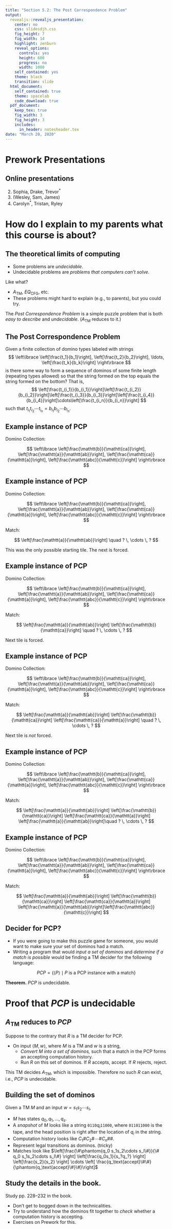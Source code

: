 ```yaml
---
title: "Section 5.2: The Post Correspondence Problem"
output:
  revealjs::revealjs_presentation:
    center: no
    css: slidesdjh.css
    fig_height: 7
    fig_width: 14
    highlight: zenburn
    reveal_options:
      controls: yes
      height: 600
      progress: no
      width: 1080
    self_contained: yes
    theme: black
    transition: slide
  html_document:
    self_contained: true
    theme: spacelab
    code_download: true
  pdf_document:
    keep_tex: true
    fig_width: 3
    fig_height: 3
    includes:
      in_header: notesheader.tex
date: "March 20, 2020"
---
```


# Prework Presentations

## Online presentations

2. Sophia, Drake, Trevor$^\ast$
3. (Wesley, Sam, James)
4. Carolyn$^\ast$, Tristan, Ryley
    
# How do I explain to my parents what this course is about?

## The theoretical limits of computing

- Some problems are *undecidable*.
- Undecidable problems are *problems that computers can't solve*.

Like what?

- $A_\text{TM}$, $\mathit{EQ}_\text{CFG}$, etc.
- These problems might hard to explain (e.g., to parents), but you could try. 

The *Post Correspondence Problem* is a simple puzzle problem that is both *easy to describe* and *undecidable*. ($A_\text{TM}$ reduces to it.)

## The Post Correspondence Problem

Given a finite collection of domino types labeled with strings
$$
\left\lbrace \left[\frac{t_1}{b_1}\right], \left[\frac{t_2}{b_2}\right], \ldots, \left[\frac{t_k}{b_k}\right] \right\rbrace
$$
is there some way to form a sequence of dominos of some finite length (repeating types allowed) so that the string formed on the top equals the string formed on the bottom? That is,
$$
\left[\frac{t_{i_1}}{b_{i_1}}\right]\left[\frac{t_{i_2}}{b_{i_2}}\right]\left[\frac{t_{i_3}}{b_{i_3}}\right]\left[\frac{t_{i_4}}{b_{i_4}}\right]\cdots\left[\frac{t_{i_n}}{b_{i_n}}\right]
$$
such that $t_{i_1}t_{i_2}\cdots t_{i_n} = b_{i_1}b_{i_2}\cdots b_{i_n}$.

## Example instance of PCP {data-transition="slide-in fade-out"}

Domino Collection:

$$
\left\lbrace \left[\frac{\mathtt{b}}{\mathtt{ca}}\right], \left[\frac{\mathtt{a}}{\mathtt{ab}}\right], \left[\frac{\mathtt{ca}}{\mathtt{a}}\right], \left[\frac{\mathtt{abc}}{\mathtt{c}}\right] \right\rbrace
$$

## Example instance of PCP {data-transition="fade"}

Domino Collection:

$$
\left\lbrace \left[\frac{\mathtt{b}}{\mathtt{ca}}\right], \left[\frac{\mathtt{a}}{\mathtt{ab}}\right], \left[\frac{\mathtt{ca}}{\mathtt{a}}\right], \left[\frac{\mathtt{abc}}{\mathtt{c}}\right] \right\rbrace
$$

Match:

$$
\left[\frac{\mathtt{a}}{\mathtt{ab}}\right] \quad ? \,  \cdots \, ?
$$

This was the only possible starting tile. The next is forced.

## Example instance of PCP {data-transition="fade"}

Domino Collection:

$$
\left\lbrace \left[\frac{\mathtt{b}}{\mathtt{ca}}\right], \left[\frac{\mathtt{a}}{\mathtt{ab}}\right], \left[\frac{\mathtt{ca}}{\mathtt{a}}\right], \left[\frac{\mathtt{abc}}{\mathtt{c}}\right] \right\rbrace
$$

Match:

$$
\left[\frac{\mathtt{a}}{\mathtt{ab}}\right]
\left[\frac{\mathtt{b}}{\mathtt{ca}}\right]  \quad ? \,  \cdots \, ?
$$

Next tile is forced.

## Example instance of PCP {data-transition="fade"}

Domino Collection:

$$
\left\lbrace \left[\frac{\mathtt{b}}{\mathtt{ca}}\right], \left[\frac{\mathtt{a}}{\mathtt{ab}}\right], \left[\frac{\mathtt{ca}}{\mathtt{a}}\right], \left[\frac{\mathtt{abc}}{\mathtt{c}}\right] \right\rbrace
$$

Match:

$$
\left[\frac{\mathtt{a}}{\mathtt{ab}}\right]
\left[\frac{\mathtt{b}}{\mathtt{ca}}\right]  \left[\frac{\mathtt{ca}}{\mathtt{a}}\right] \quad ? \,  \cdots \, ?
$$

Next tile is *not* forced.

## Example instance of PCP {data-transition="fade"}

Domino Collection:

$$
\left\lbrace \left[\frac{\mathtt{b}}{\mathtt{ca}}\right], \left[\frac{\mathtt{a}}{\mathtt{ab}}\right], \left[\frac{\mathtt{ca}}{\mathtt{a}}\right], \left[\frac{\mathtt{abc}}{\mathtt{c}}\right] \right\rbrace
$$

Match:

$$
\left[\frac{\mathtt{a}}{\mathtt{ab}}\right]
\left[\frac{\mathtt{b}}{\mathtt{ca}}\right]  \left[\frac{\mathtt{ca}}{\mathtt{a}}\right] \left[\frac{\mathtt{a}}{\mathtt{ab}}\right]\quad ? \,  \cdots \, ?
$$



## Example instance of PCP {data-transition="fade-in slide-out"}

Domino Collection:

$$
\left\lbrace \left[\frac{\mathtt{b}}{\mathtt{ca}}\right], \left[\frac{\mathtt{a}}{\mathtt{ab}}\right], \left[\frac{\mathtt{ca}}{\mathtt{a}}\right], \left[\frac{\mathtt{abc}}{\mathtt{c}}\right] \right\rbrace
$$

Match:

$$
\left[\frac{\mathtt{a}}{\mathtt{ab}}\right]
\left[\frac{\mathtt{b}}{\mathtt{ca}}\right]  \left[\frac{\mathtt{ca}}{\mathtt{a}}\right] \left[\frac{\mathtt{a}}{\mathtt{ab}}\right]\left[\frac{\mathtt{abc}}{\mathtt{c}}\right]
$$

## Decider for PCP?

- If you were going to make this puzzle game for someone, you would want to make sure your set of dominos had a match.
- Writing a program that would *input a set of dominos* and *determine if a match is possible* would be finding a TM decider for the following language:

$$
\mathit{PCP} = \{\langle P \rangle \mid P \text{ is a PCP instance with a match} \}
$$

**Theorem.** $\mathit{PCP}$ is undecidable.

# Proof that $\mathit{PCP}$ is undecidable

## $A_\text{TM}$ reduces to $\mathit{PCP}$

Suppose to the contrary that $R$ is a TM decider for PCP. 

- On input $\langle M, w\rangle$, where $M$ is a TM and $w$ is a string,
    - *Convert $M$ into a set of dominos,* such that a match in the PCP forms an accepting computation history.
    - Run $R$ on this set of dominos. If $R$ accepts, accept. If $R$ rejects, reject.
    
This TM decides $\mathit{A}_\text{TM}$, which is impossible. Therefore no such $R$ can exist, i.e., $\mathit{PCP}$ is undecidable.

## Building the set of dominos

Given a TM $M$ and an input $w = s_1s_2\cdots s_l$,

- $M$ has states $q_0,q_1,\ldots,q_s$.
- A *snapshot* of $M$ looks like a string $\mathtt{0110}q_i\mathtt{11000}$, where $\mathtt{011011000}$ is the tape, and the head position is right after the location of $q_i$ in the string.
- Computation history looks like $C_1 \# C_2 \# \cdots \# C_n \#\#$.
- Represent legal transitions as dominos. (tricky)
- Matches look like $\left[\frac{\#\phantom{q_0 s_1s_2\cdots s_l\#}}{\# q_0 s_1s_2\cdots s_l\#} \right] \left[\frac{q_0s_1}{s_?q_?} \right] \left[\frac{s_2}{s_2} \right] \cdots \left[ \frac{q_\text{accept}\#\#}{\phantom{q_\text{accept}\#}\#}\right]$

## Study the details in the book.

Study pp. 228--232 in the book.

- Don't get to bogged down in the technicalities.
- Try to understand how the dominos fit together to *check* whether a computation history is accepting.
- Exercises on Prework for this.







